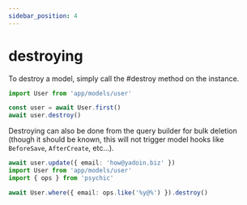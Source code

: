 ```yaml
---
sidebar_position: 4
---
```



# destroying

To destroy a model, simply call the #destroy method on the instance.

```ts
import User from 'app/models/user'

const user = await User.first()
await user.destroy()
```

Destroying can also be done from the query builder for bulk deletion (though it should be known, this will not trigger model hooks like `BeforeSave`, `AfterCreate`, etc...).

```ts
await user.update({ email: 'how@yadoin.biz' })
import User from 'app/models/user'
import { ops } from 'psychic'

await User.where({ email: ops.like('%y@%') }).destroy()
```
